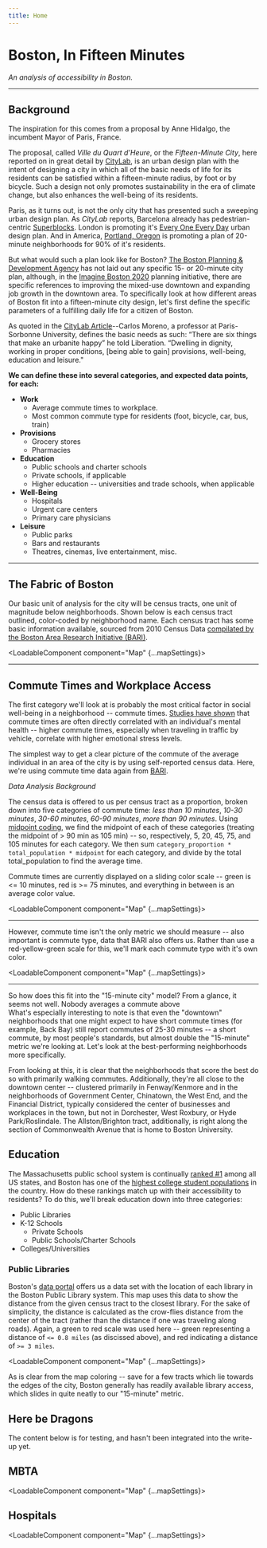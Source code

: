 ```yaml
---
title: Home
---
```



# Boston, In Fifteen Minutes

*An analysis of accessibility in Boston.*

***

## Background

The inspiration for this comes from a proposal by Anne Hidalgo, the incumbent Mayor of Paris, France. 

The proposal, called *Ville du Quart d’Heure*, or the *Fifteen-Minute City*, here reported on in great detail by 
[CityLab](https://www.citylab.com/environment/2020/02/paris-election-anne-hidalgo-city-planning-walks-stores-parks/606325/), is an urban design plan
with the intent of designing a city in which all of the basic needs of life for its residents can be satisfied within a fifteen-minute radius, by foot or by bicycle.
Such a design not only promotes sustainability in the era of climate change, but also enhances the well-being of its residents.

Paris, as it turns out, is not the only city that has presented such a sweeping urban design plan. As *CityLab* reports, Barcelona already has 
pedestrian-centric [Superblocks](https://www.citylab.com/transportation/2018/08/inside-a-pedestrian-first-superblock/566864/). London is promoting it's 
[Every One Every Day](https://www.weareeveryone.org/) urban design plan. And in America, [Portland, Oregon](https://www.portlandonline.com/portlandplan/index.cfm?c=52256&a=288098)
is promoting a plan of 20-minute neighborhoods for 90% of it's residents.

But what would such a plan look like for Boston? [The Boston Planning & Development Agency](http://www.bostonplans.org/) has not laid out any specific 15- or 20-minute city plan, 
although, in the [Imagine Boston 2020](https://www.boston.gov/news/mayor-walsh-announces-planning-initiatives-downtown-east-boston-mattapan-newmarket-allston) planning initiative,
there are specific references to improving the mixed-use downtown and expanding job growth in the downtown area. To specifically look at how different areas of Boston fit into a fifteen-minute 
city design, let's first define the specific parameters of a fulfilling daily life for a citizen of Boston.

As quoted in the [CityLab Article](https://www.citylab.com/environment/2020/02/paris-election-anne-hidalgo-city-planning-walks-stores-parks/606325/)--Carlos Moreno, a professor at Paris-Sorbonne University, 
defines the basic needs as such: “There are six things that make an urbanite happy” he told Liberation. “Dwelling in dignity, working in proper conditions, [being able to gain] provisions, well-being, education and leisure."

**We can define these into several categories, and expected data points, for each:**

- **Work**
    - Average commute times to workplace.
    - Most common commute type for residents (foot, bicycle, car, bus, train)
- **Provisions**
    - Grocery stores 
    - Pharmacies
- **Education**
    - Public schools and charter schools
    - Private schools, if applicable
    - Higher education -- universities and trade schools, when applicable
- **Well-Being**
    - Hospitals
    - Urgent care centers
    - Primary care physicians
- **Leisure**
    - Public parks
    - Bars and restaurants
    - Theatres, cinemas, live entertainment, misc.

***

## The Fabric of Boston

Our basic unit of analysis for the city will be census tracts, one unit of magnitude below neighborhoods. Shown below is each census tract
outlined, color-coded by neighborhood name. Each census tract has some basic information available, sourced from 2010 Census Data 
[compilated by the Boston Area Research Initiative (BARI)](https://dataverse.harvard.edu/dataset.xhtml?persistentId=doi:10.7910/DVN/SQ6BT4).

<LoadableComponent component="Map" {...mapSettings}>
    <LoadableComponent component="Neighborhoods" />
</LoadableComponent>

***

## Commute Times and Workplace Access

The first category we'll look at is probably the most critical factor in social well-being in a neighborhood -- commute times. 
[Studies have shown](https://www.nytimes.com/2019/01/21/upshot/stuck-and-stressed-the-health-costs-of-traffic.html) that commute times are often directly
correlated with an individual's mental health -- higher commute times, especially when traveling in traffic by vehicle, correlate with higher emotional stress levels.

The simplest way to get a clear picture of the commute of the average individual in an area of the city is by using self-reported census data. Here, we're using commute 
time data again from [BARI](https://dataverse.harvard.edu/dataset.xhtml?persistentId=doi:10.7910/DVN/SQ6BT4). 

*Data Analysis Background*

The census data is offered to us per census tract as a proportion, broken down into five categories of commute time: 
*less than 10 minutes*, *10-30 minutes*, *30-60 minutes*, *60-90 minutes*, *more than 90 minutes*. Using 
[midpoint coding](https://www.displayr.com/how-to-calculate-an-average-value-from-categorical-data/), we find the midpoint of each of these categories (treating the midpoint of > 90 min as 105 min)
-- so, respectively, 5, 20, 45, 75, and 105 minutes for each category. We then sum `category_proportion * total_population * midpoint` for each category, and divide by the total total_population
to find the average time.

Commute times are currently displayed on a sliding color scale -- green is <= 10 minutes, red is >= 75 minutes, and everything in between is an average color value.

<LoadableComponent component="Map" {...mapSettings}>
    <LoadableComponent component="CommuteTimes" />
</LoadableComponent>

***

However, commute time isn't the only metric we should measure -- also important is commute type, data that BARI also offers us. Rather than use a red-yellow-green scale for this, we'll
mark each commute type with it's own color. 

<LoadableComponent component="Map" {...mapSettings}>
    <LoadableComponent component="CommuteTypes" />
</LoadableComponent>

***

So how does this fit into the "15-minute city" model? From a glance, it seems not well. Nobody averages a commute above  
What's especially interesting to note is that even the "downtown" neighborhoods that one might expect to have short commute times (for example, Back Bay) still report commutes of 25-30 minutes -- 
a short commute, by most people's standards, but almost double the "15-minute" metric we're looking at. Let's look at the best-performing neighborhoods more specifically.

<LoadableComponent component="CommuteTable" />

From looking at this, it is clear that the neighborhoods that score the best do so with primarily walking commutes. Additionally, they're all close to the downtown center -- 
clustered primarily in Fenway/Kenmore and in the neighborhoods of Government Center, Chinatown, the West End, and the Financial District, typically considered the center of businesses
and workplaces in the town, but not in Dorchester, West Roxbury, or Hyde Park/Roslindale. The Allston/Brighton tract, additionally, is right along the section of Commonwealth Avenue that is home to Boston University. 

<!--- TODO -- better mapping of commute times correlated with type -->

## Education

The Massachusetts public school system is continually [ranked #1](https://www.usnews.com/news/best-states/rankings/education) among all US states, and Boston has one of 
the [highest college student populations](https://www.citylab.com/equity/2016/09/americas-biggest-college-towns/498755/) in the country. How do these rankings match up with their accessibility
to residents? To do this, we'll break education down into three categories:

- Public Libraries
- K-12 Schools 
    - Private Schools
    - Public Schools/Charter Schools
- Colleges/Universities

### Public Libraries

Boston's [data portal](https://data.boston.gov/) offers us a data set with the location of each library in the Boston Public Library system. This map uses this data to show the
distance from the given census tract to the closest library. For the sake of simplicity, the distance is calculated as the crow-flies distance from the center of the tract (rather than
the distance if one was traveling along roads). Again, a green to red scale was used here -- green representing a distance of `<= 0.8 miles` (as discissed above), and red indicating a distance 
of `>= 3 miles`.

<LoadableComponent component="Map" {...mapSettings}>
    <LoadableComponent component="Libraries" />
</LoadableComponent>

As is clear from the map coloring -- save for a few tracts which lie towards the edges of the city, Boston generally has readily available library access, which slides in quite neatly to our 
"15-minute" metric.

## Here be Dragons

The content below is for testing, and hasn't been integrated into the write-up yet.

## MBTA 
<LoadableComponent component="Map" {...mapSettings}>
    <LoadableComponent component="MBTA" />
</LoadableComponent>

## Hospitals
<LoadableComponent component="Map" {...mapSettings}>
    <LoadableComponent component="Hospitals" />
</LoadableComponent>